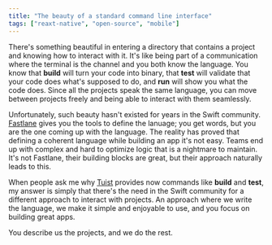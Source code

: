 ```yaml
---
title: "The beauty of a standard command line interface"
tags: ["reaxt-native", "open-source", "mobile"]
---
```


There's something beautiful in entering a directory that contains a project and knowing how to interact with it.
It's like being part of a communication where the terminal is the channel and you both know the language.
You know that **build** will turn your code into binary,
that **test** will validate that your code does what's supposed to do,
and **run** will show you what the code does.
Since all the projects speak the same language, you can move between projects freely and being able to interact with them seamlessly.

Unfortunately, such beauty hasn't existed for years in the Swift community.
[Fastlane](https://fastlane.tools) gives you the tools to define the lanuage;
you get words, but you are the one coming up with the language.
The reality has proved that defining a coherent language while building an app it's not easy.
Teams end up with complex and hard to optimize logic that is a nightmare to maintain.
It's not Fastlane,
their building blocks are great,
but their approach naturally leads to this.

When people ask me why [Tuist](https://tuist.io) provides now commands like **build** and **test**,
my answer is simply that there's the need in the Swift community for a different approach to interact with projects.
An approach where we write the language, we make it simple and enjoyable to use, and you focus on building great apps.

You describe us the projects, and we do the rest.
